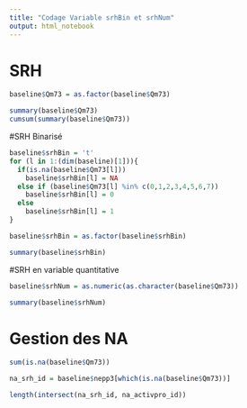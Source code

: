 ```yaml
---
title: "Codage Variable srhBin et srhNum"
output: html_notebook
---
```


# SRH
```r
baseline$Qm73 = as.factor(baseline$Qm73)
```


```r
summary(baseline$Qm73)
cumsum(summary(baseline$Qm73))
```

#SRH Binarisé
```r
baseline$srhBin = 't'
for (l in 1:(dim(baseline)[1])){
  if(is.na(baseline$Qm73[l]))
    baseline$srhBin[l] = NA
  else if (baseline$Qm73[l] %in% c(0,1,2,3,4,5,6,7))
    baseline$srhBin[l] = 0
  else
    baseline$srhBin[l] = 1
}
```

```r
baseline$srhBin = as.factor(baseline$srhBin)
```

```r
summary(baseline$srhBin)
```
#SRH en variable quantitative
```r
baseline$srhNum = as.numeric(as.character(baseline$Qm73))
```

```r
summary(baseline$srhNum)
```
# Gestion des NA
```r
sum(is.na(baseline$Qm73))
```

```r
na_srh_id = baseline$nepp3[which(is.na(baseline$Qm73))]
```
```r
length(intersect(na_srh_id, na_activpro_id))
```





